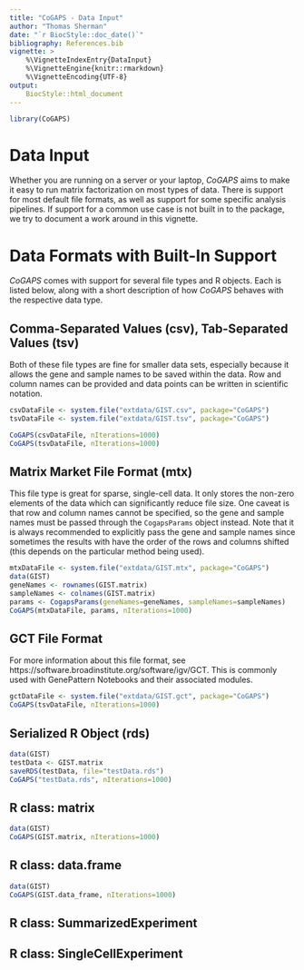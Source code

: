 ---
title: "CoGAPS - Data Input"
author: "Thomas Sherman"
date: "`r BiocStyle::doc_date()`"
bibliography: References.bib
vignette: >
    %\VignetteIndexEntry{DataInput}
    %\VignetteEngine{knitr::rmarkdown}
    %\VignetteEncoding{UTF-8}
output: 
    BiocStyle::html_document
---

```{r include=FALSE, cache=FALSE}
library(CoGAPS)
```

# Data Input

Whether you are running on a server or your laptop, *CoGAPS* aims to make it easy to run matrix factorization on most types of data. There is support for most default file formats, as well as support for some specific analysis pipelines. If support for a common use case is not built in to the package, we try to document a work around in this vignette.

# Data Formats with Built-In Support

*CoGAPS* comes with support for several file types and R objects. Each is listed below, along with a short description of how *CoGAPS* behaves with the respective data type.

## Comma-Separated Values (csv), Tab-Separated Values (tsv)

Both of these file types are fine for smaller data sets, especially because it allows the gene and sample names to be saved within the data. Row and column names can be provided and data points can be written in scientific notation.

```{r}
csvDataFile <- system.file("extdata/GIST.csv", package="CoGAPS")
tsvDataFile <- system.file("extdata/GIST.tsv", package="CoGAPS")

CoGAPS(csvDataFile, nIterations=1000)
CoGAPS(tsvDataFile, nIterations=1000)
```

## Matrix Market File Format (mtx)

This file type is great for sparse, single-cell data. It only stores the non-zero elements
of the data which can significantly reduce file size. One caveat is that row and column names cannot be specified, so the gene and sample names must be passed through the `CogapsParams` object instead. Note that it is always recommended to explicitly pass the gene and sample names since sometimes the results with have the order of the rows and columns shifted (this depends on the particular method being used).

```{r}
mtxDataFile <- system.file("extdata/GIST.mtx", package="CoGAPS")
data(GIST)
geneNames <- rownames(GIST.matrix)
sampleNames <- colnames(GIST.matrix)
params <- CogapsParams(geneNames=geneNames, sampleNames=sampleNames)
CoGAPS(mtxDataFile, params, nIterations=1000)
```

## GCT File Format

For more information about this file format, see https://software.broadinstitute.org/software/igv/GCT. This is commonly used with GenePattern Notebooks and their associated modules.

```{r}
gctDataFile <- system.file("extdata/GIST.gct", package="CoGAPS")
CoGAPS(tsvDataFile, nIterations=1000)
```

## Serialized R Object (rds)

```{r}
data(GIST)
testData <- GIST.matrix
saveRDS(testData, file="testData.rds")
CoGAPS("testData.rds", nIterations=1000)
```

## R class: matrix

```{r}
data(GIST)
CoGAPS(GIST.matrix, nIterations=1000)
```

## R class: data.frame

```{r}
data(GIST)
CoGAPS(GIST.data_frame, nIterations=1000)
```

## R class: SummarizedExperiment

## R class: SingleCellExperiment

